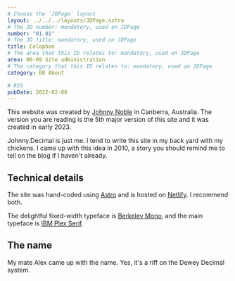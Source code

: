 ```yaml
---
# Choose the `JDPage` layout
layout: ../../../layouts/JDPage.astro
# The JD number: mandatory, used on JDPage
number: "01.01"
# The JD title: mandatory, used on JDPage
title: Colophon
# The area that this ID relates to: mandatory, used on JDPage
area: 00-09 Site administration
# The category that this ID relates to: mandatory, used on JDPage
category: 00 About

# RSS
pubDate: 2022-02-06
---
```



This website was created by [Johnny Noble](/00-09_site_administration/02_contact_and_feeds/02.01_contact_me)
in Canberra, Australia. The version you are reading is the 5th major version of
this site and it was created in early 2023.

Johnny.Decimal is just me. I tend to write this site in my back yard with my chickens. I came up with this idea in 2010, a story you should remind me to tell on the blog if I haven't already.

## Technical details

The site was hand-coded using [Astro](https://astro.build) and is hosted on [Netlify](https://netlify.com). I recommend both.

The delightful fixed-width typeface is [Berkeley Mono](https://berkeleygraphics.com/typefaces/berkeley-mono/), and the main typeface is [IBM Plex Serif](https://www.ibm.com/plex/).

## The name

My mate Alex came up with the name. Yes, it's a riff on the Dewey Decimal system.

<JDFootnote
  number="1"
  text="This is a footnote and it is so long it is going to flow on to the next line."
/>
